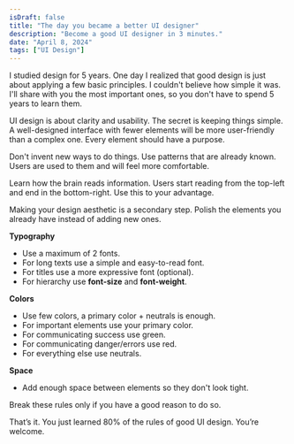 ```yaml
---
isDraft: false
title: "The day you became a better UI designer"
description: "Become a good UI designer in 3 minutes."
date: "April 8, 2024"
tags: ["UI Design"]
---
```


I studied design for 5 years. One day I realized that good design is just about applying a few basic principles. I couldn't believe how simple it was. I'll share with you the most important ones, so you don't have to spend 5 years to learn them.

UI design is about clarity and usability. The secret is keeping things simple. A well-designed interface with fewer elements will be more user-friendly than a complex one. Every element should have a purpose.

Don't invent new ways to do things. Use patterns that are already known. Users are used to them and will feel more comfortable.

Learn how the brain reads information. Users start reading from the top-left and end in the bottom-right. Use this to your advantage.

Making your design aesthetic is a secondary step. Polish the elements you already have instead of adding new ones.

**Typography**

- Use a maximum of 2 fonts.
- For long texts use a simple and easy-to-read font.
- For titles use a more expressive font (optional).
- For hierarchy use **font-size** and **font-weight**.

**Colors**

- Use few colors, a primary color + neutrals is enough.
- For important elements use your primary color.
- For communicating success use green.
- For communicating danger/errors use red.
- For everything else use neutrals.

**Space**

- Add enough space between elements so they don't look tight.

Break these rules only if you have a good reason to do so.

That’s it. You just learned 80% of the rules of good UI design. You’re welcome.
